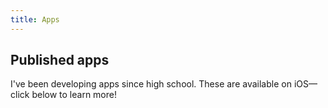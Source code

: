 ```yaml
---
title: Apps
---
```



## Published apps

I've been developing apps since high school. These are available on iOS—click below to learn more!

<CardList numColumns={2}>
  <Card
    title="Math Keeper"
    subtitle="Customizable math formula study/reference app"
    linkPath="/apps/math-keeper"
    thumbnail={{ source: "/images/math-keeper-icon.png", alt: "Math Keeper Icon" }}
  />
  <Card
    title="Copy Better"
    subtitle="Convenient extended clipboard for copying and pasting"
    linkPath="/apps/copy-better"
  />
  <Card
    title="Snake, Cubed"
    subtitle="3D version of the classic snake game in augmented reality"
    linkPath="/apps/snake-cubed"
  />
  <Card
    title="HarvestHaul"
    subtitle="Platform that makes farmers' markets more accessible"
    linkPath="/apps/harvesthaul"
  />
</CardList>

